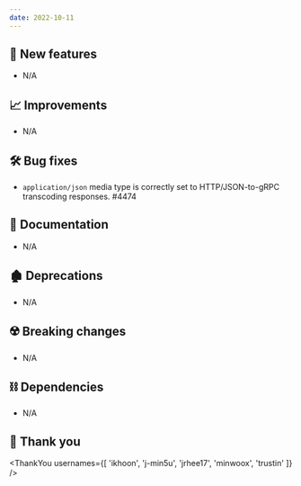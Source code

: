 ```yaml
---
date: 2022-10-11
---
```


## 🌟 New features

- N/A

## 📈 Improvements

- N/A

## 🛠️ Bug fixes

- `application/json` media type is correctly set to HTTP/JSON-to-gRPC transcoding responses. #4474

## 📃 Documentation

- N/A

## 🏚️ Deprecations

- N/A

## ☢️ Breaking changes

- N/A

## ⛓ Dependencies

- N/A

## 🙇 Thank you

<ThankYou usernames={[
  'ikhoon',
  'j-min5u',
  'jrhee17',
  'minwoox',
  'trustin'
]} />